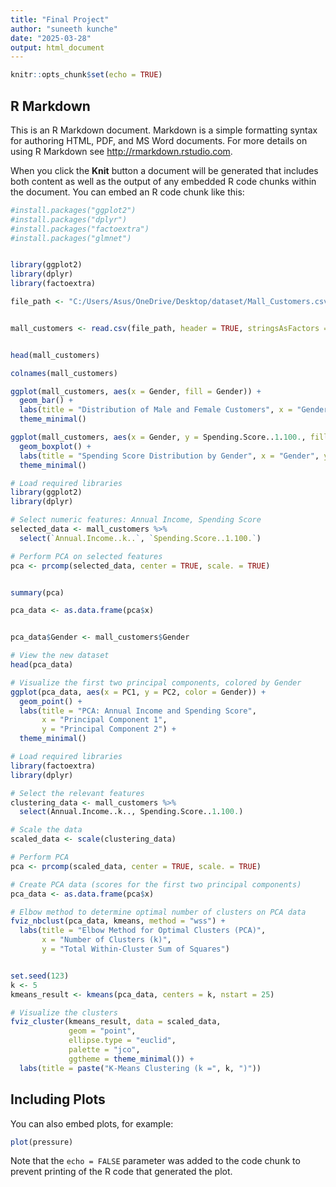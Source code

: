 ---
title: "Final Project"
author: "suneeth kunche"
date: "2025-03-28"
output: html_document
---

```{r setup, include=FALSE}
knitr::opts_chunk$set(echo = TRUE)
```

## R Markdown

This is an R Markdown document. Markdown is a simple formatting syntax for authoring HTML, PDF, and MS Word documents. For more details on using R Markdown see <http://rmarkdown.rstudio.com>.

When you click the **Knit** button a document will be generated that includes both content as well as the output of any embedded R code chunks within the document. You can embed an R code chunk like this:

```{r install}
#install.packages("ggplot2")
#install.packages("dplyr")    
#install.packages("factoextra")
#install.packages("glmnet")



```




```{r Import}

library(ggplot2)
library(dplyr)
library(factoextra)

file_path <- "C:/Users/Asus/OneDrive/Desktop/dataset/Mall_Customers.csv"


mall_customers <- read.csv(file_path, header = TRUE, stringsAsFactors = FALSE)


head(mall_customers)

```

```{r colnames}
colnames(mall_customers)

```



```{r barplot}
ggplot(mall_customers, aes(x = Gender, fill = Gender)) +
  geom_bar() +
  labs(title = "Distribution of Male and Female Customers", x = "Gender", y = "count") +
  theme_minimal()

```

```{r boxplot}
ggplot(mall_customers, aes(x = Gender, y = Spending.Score..1.100., fill = Gender)) +
  geom_boxplot() +
  labs(title = "Spending Score Distribution by Gender", x = "Gender", y = "Spending Score") +
  theme_minimal()


```


```{r pca}
# Load required libraries
library(ggplot2)
library(dplyr)

# Select numeric features: Annual Income, Spending Score
selected_data <- mall_customers %>%
  select(`Annual.Income..k..`, `Spending.Score..1.100.`)

# Perform PCA on selected features
pca <- prcomp(selected_data, center = TRUE, scale. = TRUE)


summary(pca)

pca_data <- as.data.frame(pca$x)


pca_data$Gender <- mall_customers$Gender

# View the new dataset
head(pca_data)

# Visualize the first two principal components, colored by Gender
ggplot(pca_data, aes(x = PC1, y = PC2, color = Gender)) +
  geom_point() +
  labs(title = "PCA: Annual Income and Spending Score",
       x = "Principal Component 1",
       y = "Principal Component 2") +
  theme_minimal()


```








```{r elbow}
# Load required libraries
library(factoextra)
library(dplyr)

# Select the relevant features
clustering_data <- mall_customers %>%
  select(Annual.Income..k.., Spending.Score..1.100.)

# Scale the data
scaled_data <- scale(clustering_data)

# Perform PCA
pca <- prcomp(scaled_data, center = TRUE, scale. = TRUE)

# Create PCA data (scores for the first two principal components)
pca_data <- as.data.frame(pca$x)

# Elbow method to determine optimal number of clusters on PCA data
fviz_nbclust(pca_data, kmeans, method = "wss") +
  labs(title = "Elbow Method for Optimal Clusters (PCA)",
       x = "Number of Clusters (k)",
       y = "Total Within-Cluster Sum of Squares")



```







```{r k-means}


set.seed(123)
k <- 5
kmeans_result <- kmeans(pca_data, centers = k, nstart = 25)

# Visualize the clusters
fviz_cluster(kmeans_result, data = scaled_data,
             geom = "point",
             ellipse.type = "euclid",
             palette = "jco",
             ggtheme = theme_minimal()) +
  labs(title = paste("K-Means Clustering (k =", k, ")"))


```




## Including Plots

You can also embed plots, for example:

```{r pressure, echo=FALSE}
plot(pressure)
```

Note that the `echo = FALSE` parameter was added to the code chunk to prevent printing of the R code that generated the plot.
